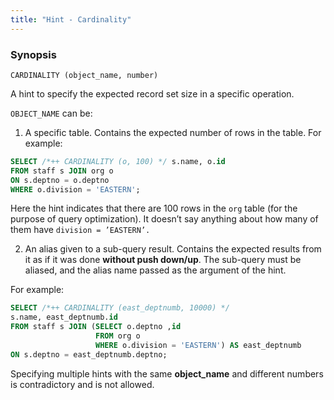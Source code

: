 ```yaml
---
title: "Hint - Cardinality"
---
```


### Synopsis

`CARDINALITY (object_name, number)`

A hint to specify the expected record set size in a specific operation.

`OBJECT_NAME` can be:

1. A specific table. Contains the expected number of rows in the table. For example:

```sql
SELECT /*++ CARDINALITY (o, 100) */ s.name, o.id
FROM staff s JOIN org o
ON s.deptno = o.deptno
WHERE o.division = 'EASTERN';
```

Here the hint indicates that there are 100 rows in the `org` table (for the purpose of query optimization). It doesn’t say anything about how many of them have `division = ’EASTERN’.`

2. An alias given to a sub-query result. Contains the expected results from it as if it was done **without push down/up**. The sub-query must be aliased, and the alias name passed as the argument of the hint.

For example:

```sql
SELECT /*++ CARDINALITY (east_deptnumb, 10000) */
s.name, east_deptnumb.id
FROM staff s JOIN (SELECT o.deptno ,id
                   FROM org o
                   WHERE o.division = 'EASTERN') AS east_deptnumb
ON s.deptno = east_deptnumb.deptno;
```

Specifying multiple hints with the same **object_name** and different numbers is contradictory and is not allowed.